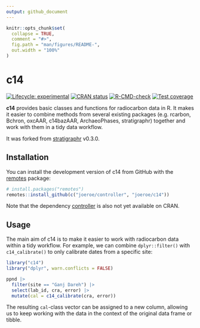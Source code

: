 ```yaml
---
output: github_document
---
```


<!-- README.md is generated from README.Rmd. Please edit that file -->

```r
knitr::opts_chunk$set(
  collapse = TRUE,
  comment = "#>",
  fig.path = "man/figures/README-",
  out.width = "100%"
)
```

# c14

<!-- badges: start -->
[![Lifecycle: experimental](https://img.shields.io/badge/lifecycle-experimental-orange.svg)](https://www.tidyverse.org/lifecycle/#experimental)
[![CRAN status](https://www.r-pkg.org/badges/version/c14)](https://CRAN.R-project.org/package=c14)
[![R-CMD-check](https://github.com/joeroe/c14/actions/workflows/R-CMD-check.yaml/badge.svg)](https://github.com/joeroe/c14/actions/workflows/R-CMD-check.yaml)
[![Test coverage](https://codecov.io/gh/joeroe/c14/graph/badge.svg)](https://app.codecov.io/gh/joeroe/c14)
<!-- badges: end -->

**c14** provides basic classes and functions for radiocarbon data in R.
It makes it easier to combine methods from several existing packages (e.g. rcarbon, Bchron, oxcAAR, c14bazAAR, ArchaeoPhases, stratigraphr) together and work with them in a tidy data workflow.

It was forked from [stratigraphr](https://github.com/joeroe/stratigraphr) v0.3.0.

## Installation

You can install the development version of c14 from GitHub with the [remotes](https://remotes.r-lib.org) package:

```r
# install.packages("remotes")
remotes::install_github(c("joeroe/controller", "joeroe/c14"))
```

Note that the dependency [controller](https://github.com/joeroe/controller) is also not yet available on CRAN.

## Usage

The main aim of c14 is to make it easier to work with radiocarbon data within a tidy workflow.
For example, we can combine `dplyr::filter()` with `c14_calibrate()` to only calibrate dates from a specific site:

```r
library("c14")
library("dplyr", warn.conflicts = FALSE)

ppnd |>
  filter(site == "Ganj Dareh") |>
  select(lab_id, cra, error) |>
  mutate(cal = c14_calibrate(cra, error))
```

The resulting `cal`-class vector can be assigned to a new column, allowing us to keep working with the data in the context of the original data frame or tibble.
